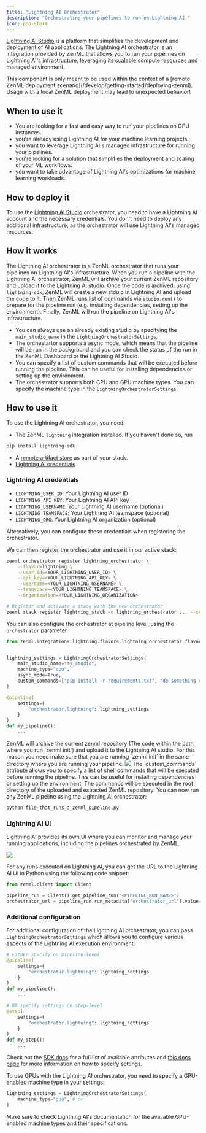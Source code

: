 ```yaml
---
title: "Lightning AI Orchestrator"
description: "Orchestrating your pipelines to run on Lightning AI."
icon: poo-storm
---
```


[Lightning AI Studio](https://lightning.ai/) is a platform that simplifies the development and deployment of AI applications. The Lightning AI orchestrator is an integration provided by ZenML that allows you to run your pipelines on Lightning AI's infrastructure, leveraging its scalable compute resources and managed environment.

<Note>
    This component is only meant to be used within the context of a [remote ZenML deployment scenario](/develop/getting-started/deploying-zenml). Usage with a local ZenML deployment may lead to unexpected behavior!
</Note>

## When to use it

* You are looking for a fast and easy way to run your pipelines on GPU instances.
* you're already using Lightning AI for your machine learning projects.
* you want to leverage Lightning AI's managed infrastructure for running your pipelines.
* you're looking for a solution that simplifies the deployment and scaling of your ML workflows.
* you want to take advantage of Lightning AI's optimizations for machine learning workloads.

## How to deploy it

To use the [Lightning AI Studio](https://lightning.ai/) orchestrator, you need to have a Lightning AI account and the necessary credentials. You don't need to deploy any additional infrastructure, as the orchestrator will use Lightning AI's managed resources.

## How it works

The Lightning AI orchestrator is a ZenML orchestrator that runs your pipelines on Lightning AI's infrastructure. When you run a pipeline with the Lightning AI orchestrator, ZenML will archive your current ZenML repository and upload it to the Lightning AI studio. Once the code is archived, using `lightning-sdk`, ZenML will create a new stduio in Lightning AI and upload the code to it. Then ZenML runs list of commands via `studio.run()` to prepare for the pipeline run (e.g. installing dependencies, setting up the environment). Finally, ZenML will run the pipeline on Lightning AI's infrastructure.

* You can always use an already existing studio by specifying the `main_studio_name` in the `LightningOrchestratorSettings`.
* The orchestartor supports a async mode, which means that the pipeline will be run in the background and you can check the status of the run in the ZenML Dashboard or the Lightning AI Studio.
* You can specify a list of custom commands that will be executed before running the pipeline. This can be useful for installing dependencies or setting up the environment.
* The orchestrator supports both CPU and GPU machine types. You can specify the machine type in the `LightningOrchestratorSettings`.

## How to use it

To use the Lightning AI orchestrator, you need:

* The ZenML `lightning` integration installed. If you haven't done so, run

```bash
pip install lightning-sdk
```
* A [remote artifact store](/develop/stack-components/artifact-stores) as part of your stack.
* [Lightning AI credentials](/develop/stack-components/orchestrators/lightning#lightning-ai-credentials)

### Lightning AI credentials

* `LIGHTNING_USER_ID`: Your Lightning AI user ID
* `LIGHTNING_API_KEY`: Your Lightning AI API key
* `LIGHTNING_USERNAME`: Your Lightning AI username (optional)
* `LIGHTNING_TEAMSPACE`: Your Lightning AI teamspace (optional)
* `LIGHTNING_ORG`: Your Lightning AI organization (optional)

Alternatively, you can configure these credentials when registering the orchestrator.

We can then register the orchestrator and use it in our active stack:


```bash
zenml orchestrator register lightning_orchestrator \
    --flavor=lightning \
    --user_id=<YOUR_LIGHTNING_USER_ID> \
    --api_key=<YOUR_LIGHTNING_API_KEY> \
    --username=<YOUR_LIGHTNING_USERNAME> \
    --teamspace=<YOUR_LIGHTNING_TEAMSPACE> \
    --organization=<YOUR_LIGHTNING_ORGANIZATION>

# Register and activate a stack with the new orchestrator
zenml stack register lightning_stack -o lightning_orchestrator ... --set
```

You can also configure the orchestrator at pipeline level, using the `orchestrator` parameter.

```py
from zenml.integrations.lightning.flavors.lightning_orchestrator_flavor import LightningOrchestratorSettings


lightning_settings = LightningOrchestratorSettings(
    main_studio_name="my_studio",
    machine_type="cpu",
    async_mode=True,
    custom_commands=["pip install -r requirements.txt", "do something else"]
)

@pipeline(
    settings={
        "orchestrator.lightning": lightning_settings
    }
)
def my_pipeline():
    ...
```

<Info>
    ZenML will archive the current zenml repository (The code within the path where you run `zenml init`) and upload it to the Lightning AI studio. For this reason you need make sure that you are running `zenml init` in the same directory where you are running your pipeline.
</Info>

<Frame caption="Lightning AI studio VSCode">
  <img src="/_assets/stack-components/stack-components-13.avif"/>
</Frame>

<Info>
    The `custom_commands` attribute allows you to specify a list of shell commands that will be executed before running the pipeline. This can be useful for installing dependencies or setting up the environment, The commands will be executed in the root directory of the uploaded and extracted ZenML repository.
</Info>
You can now run any ZenML pipeline using the Lightning AI orchestrator:

```bash
python file_that_runs_a_zenml_pipeline.py
```

### Lightning AI UI

Lightning AI provides its own UI where you can monitor and manage your running applications, including the pipelines orchestrated by ZenML.

<Frame>
  <img src="/_assets/stack-components/stack-components-14.avif"/>
</Frame>

For any runs executed on Lightning AI, you can get the URL to the Lightning AI UI in Python using the following code snippet:

```py
from zenml.client import Client

pipeline_run = Client().get_pipeline_run("<PIPELINE_RUN_NAME>")
orchestrator_url = pipeline_run.run_metadata["orchestrator_url"].value
```

### Additional configuration

For additional configuration of the Lightning AI orchestrator, you can pass `LightningOrchestratorSettings` which allows you to configure various aspects of the Lightning AI execution environment:

```py
# Either specify on pipeline-level
@pipeline(
    settings={
        "orchestrator.lightning": lightning_settings
    }
)
def my_pipeline():
    ...

# OR specify settings on step-level
@step(
    settings={
        "orchestrator.lightning": lightning_settings
    }
)
def my_step():
    ...
```

Check out the [SDK docs](https://sdkdocs.zenml.io/latest/integration%5Fcode%5Fdocs/integrations-lightning/#zenml.integrations.lightning.flavors.lightning%5Forchestrator%5Fflavor.LightningOrchestratorSettings) for a full list of available attributes and [this docs page](/develop/usage/project-setup/use-configuration-files/runtime-configuration) for more information on how to specify settings.

To use GPUs with the Lightning AI orchestrator, you need to specify a GPU-enabled machine type in your settings:

```py
lightning_settings = LightningOrchestratorSettings(
    machine_type="gpu", # or
)
```

Make sure to check Lightning AI's documentation for the available GPU-enabled machine types and their specifications.


